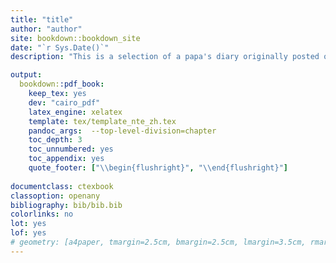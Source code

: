 ```yaml
--- 
title: "title"
author: "author"
site: bookdown::bookdown_site
date: "`r Sys.Date()`"
description: "This is a selection of a papa's diary originally posted on my blog. A family's stories of two children are told. This book is being updated."

output:
  bookdown::pdf_book:
    keep_tex: yes
    dev: "cairo_pdf"
    latex_engine: xelatex
    template: tex/template_nte_zh.tex
    pandoc_args:  --top-level-division=chapter
    toc_depth: 3
    toc_unnumbered: yes
    toc_appendix: yes
    quote_footer: ["\\begin{flushright}", "\\end{flushright}"]
  
documentclass: ctexbook
classoption: openany
bibliography: bib/bib.bib
colorlinks: no
lot: yes
lof: yes
# geometry: [a4paper, tmargin=2.5cm, bmargin=2.5cm, lmargin=3.5cm, rmargin=2.5cm]
---
```


\mainmatter
